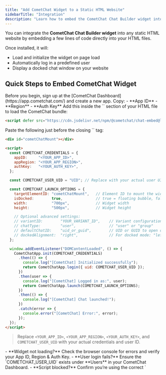 ```yaml
---
title: "Add CometChat Widget to a Static HTML Website"
sidebarTitle: "Integration"
description: "Learn how to embed the CometChat Chat Builder widget into a basic HTML website using script and DOM integration."
---
```



You can integrate the **CometChat Chat Builder widget** into any static HTML website by embedding a few lines of code directly into your HTML files.

Once installed, it will:
- Load and initialize the widget on page load  
- Automatically log in a predefined user  
- Display a docked chat window on your website  

## Quick Steps to Embed CometChat Widget

<Steps>

  <Step title="Register on CometChat & Gather Your Keys">
Before you begin, sign up at the [CometChat Dashboard](https://app.cometchat.com/) and create a new app. Copy:
- **App ID**  
- **Region**  
- **Auth Key**
</Step>

  <Step title="Include the Chat-Embed Script in `<head>`">
Add this inside the `<head>` section of your HTML file to load the CometChat bundle:

```html
<script defer src="https://cdn.jsdelivr.net/npm/@cometchat/chat-embed@latest/dist/main.js"></script>
```
  </Step>

  <Step title="Embed & Initialize the Widget in `<body>`">
Paste the following just before the closing `</body>` tag:

```html lines highlight={5-7, 10}
<div id="cometChatMount"></div>

<script>
  const COMETCHAT_CREDENTIALS = {
    appID:     "<YOUR_APP_ID>",
    appRegion: "<YOUR_APP_REGION>",
    authKey:   "<YOUR_AUTH_KEY>",
  };

  const COMETCHAT_USER_UID = "UID"; // Replace with your actual user UID

  const COMETCHAT_LAUNCH_OPTIONS = {
    targetElementID: "cometChatMount",   // Element ID to mount the widget
    isDocked:        true,               // true = floating bubble, false = embedded
    width:           "700px",            // Widget width
    height:          "500px",            // Widget height

    // Optional advanced settings:
    // variantID:        "YOUR_VARIANT_ID",    // Variant configuration ID
    // chatType:         "user",               // "user" or "group"
    // defaultChatID:    "uid_or_guid",        // UID or GUID to open chat by default
    // dockedAlignment:  "right",              // For docked mode: "left" or "right"
  };

  window.addEventListener("DOMContentLoaded", () => {
    CometChatApp.init(COMETCHAT_CREDENTIALS)
      .then(() => {
        console.log("[CometChat] Initialized successfully");
        return CometChatApp.login({ uid: COMETCHAT_USER_UID });
      })
      .then(user => {
        console.log("[CometChat] Logged in as:", user);
        return CometChatApp.launch(COMETCHAT_LAUNCH_OPTIONS);
      })
      .then(() => {
        console.log("[CometChat] Chat launched!");
      })
      .catch(error => {
        console.error("[CometChat] Error:", error);
      });
  });
</script>
```

> Replace `<YOUR_APP_ID>`, `<YOUR_APP_REGION>`, `<YOUR_AUTH_KEY>`, and `COMETCHAT_USER_UID` with your actual credentials and user ID.
  </Step>

<Step title="Troubleshooting">
- **Widget not loading?** Check the browser console for errors and verify your App ID, Region & Auth Key.  
- **User login fails?** Ensure the `COMETCHAT_USER_UID` exists under **Users** in your CometChat Dashboard.  
- **Script blocked?** Confirm you’re using the correct `<script>` URL and that no CSP or ad-blockers are preventing it.
</Step>

</Steps>

---

<AdvancedJSAPIs />

---

## Need Help?

If you have questions or run into issues, reach out to [CometChat Support](https://www.cometchat.com/contact).
